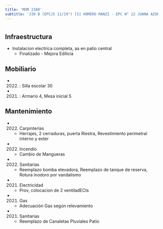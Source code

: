 ```yaml
---
title: 'MOM 2380'
subtitle: 'JIN B (EPCJS 11/19°) [S] HOMERO MANZI - EPC N° 22 JUANA AZURDUY'
---
```


#
## Infraestructura

* Instalacion electrica completa, aa en patio central 
    + Finalizado - Mejora Edilicia 


## Mobiliario

*  (2022) : Silla escolar 30 

*  (2021) : Armario 4, Mesa inicial 5 





## Mantenimiento

*  (2022) Carpinterías 
    + Herrajes, 2 cerraduras, puerta Riestra, Revestimiento perimetral interno y exter

*  (2022) Incendio 
    + Cambio de Mangueras

*  (2022) Sanitarias 
    + Reemplazo bomba elevadora, Reemplazo de tanque de reserva, Rotura inodoro por vandalismo

*  (2021) Electricidad 
    + Prov, colocacion de 2 ventiladECIs

*  (2021) Gas 
    + Adecuación Gas según relevamiento

*  (2021) Sanitarias 
    + Reemplazo de Canaletas Pluviales Patio







